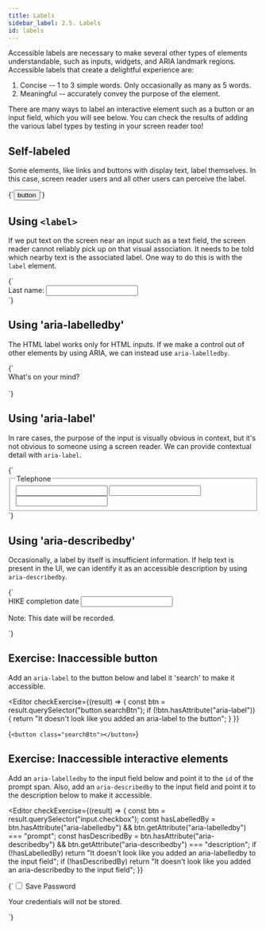 ```yaml
---
title: Labels
sidebar_label: 2.5. Labels
id: labels
---
```


Accessible labels are necessary to make several other types of elements
understandable, such as inputs, widgets, and ARIA landmark regions.
Accessible labels that create a delightful experience are:

1. Concise -- 1 to 3 simple words. Only occasionally as many as 5 words.
1. Meaningful -- accurately convey the purpose of the element.

There are many ways to label an interactive element such as a button or an input field, which you will see below. You can check the results of adding the various label types by testing in your screen reader too!

## Self-labeled

Some elements, like links and buttons with display text, label themselves. In this case, screen reader users and all other users can perceive the label.


<Editor>
  {`<button>
  button
</button>`}
</Editor>

## Using `<label>`

If we put text on the screen near an input such as a text field, the screen reader cannot reliably pick up on that visual association. It needs to be told which nearby text is the associated label. One way to do this is with the `label` element.

<Editor>
  {`<div>
  <label for="lastName">Last name:</label>
  <input id="lastName" type="text" />
</div>`}
</Editor>

## Using 'aria-labelledby'

The HTML label works only for HTML inputs. If we make a control out of other elements by using ARIA, we can instead use `aria-labelledby`.

<Editor>
  {`<div>
  <div id="status">What's on your mind?</div>
  <div
    aria-labelledby="status"
    contenteditable
    id="composer"
    role="textbox"
  ></div>
</div>`}
</Editor>

## Using 'aria-label'

In rare cases, the purpose of the input is visually obvious in context, but it's not obvious to someone using a screen reader. We can provide contextual detail with `aria-label`.

<Editor>
  {`<fieldset>
  <legend>Telephone</legend>
  <input id="one" type="number" aria-label="Area Code" />
  <input type="number" aria-label="Exchange Code" />
  <input type="number" aria-label="Line Number" />
</fieldset>`}
</Editor>

## Using 'aria-describedby'

Occasionally, a label by itself is insufficient information. If help text is present in the UI, we can identify it as an accessible description by using `aria-describedby`.

<Editor>
  {`<div>
  <label for="hikeDate">HIKE completion date</label>
  <input id="hikeDate" aria-describedby="dateFormat" type="text" />
  <p id="dateFormat">Note: This date will be recorded.</p>
</div>`}
</Editor>

## Exercise: Inaccessible button

Add an `aria-label` to the button below and label it 'search' to make it accessible.

<Editor
  checkExercise={(result) => {
    const btn = result.querySelector("button.searchBtn");
    if (!btn.hasAttribute("aria-label")) {
      return "It doesn't look like you added an aria-label to the button";
    }
  }}
>
  {`<button class="searchBtn"></button>`}
</Editor>

## Exercise: Inaccessible interactive elements

Add an `aria-labelledby` to the input field below and point it to the `id` of the prompt span.
Also, add an `aria-describedby` to the input field and point it to the description below to
make it accessible.

<Editor
  checkExercise={(result) => {
    const btn = result.querySelector("input.checkbox");
    const hasLabelledBy =
      btn.hasAttribute("aria-labelledby") &&
      btn.getAttribute("aria-labelledby") === "prompt";
    const hasDescribedBy =
      btn.hasAttribute("aria-describedby") &&
      btn.getAttribute("aria-describedby") === "description";
    if (!hasLabelledBy)
      return "It doesn't look like you added an aria-labelledby to the input field";
    if (!hasDescribedBy)
      return "It doesn't look like you added an aria-describedby to the input field";
  }}
>
  {`<input type="checkbox" class="checkbox" />
<span id="prompt">Save Password</span>
<p id="description">Your credentials will not be stored.</p>`}
</Editor>
